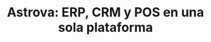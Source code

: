 ---
title: "Astrova: ERP, CRM y POS en una sola plataforma"
publishedAt: "2024-04-07"
images:
  - "/images/projects/astrova/screen_rec.mp4"
---